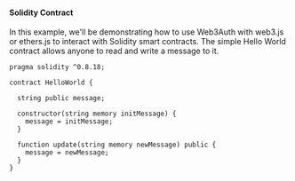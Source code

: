 #### Solidity Contract

In this example, we'll be demonstrating how to use Web3Auth with web3.js or ethers.js to interact with Solidity smart contracts. The simple Hello
World contract allows anyone to read and write a message to it.

```tsx
pragma solidity ^0.8.18;

contract HelloWorld {

  string public message;

  constructor(string memory initMessage) {
    message = initMessage;
  }

  function update(string memory newMessage) public {
    message = newMessage;
  }
}
```
